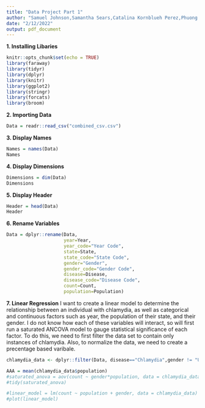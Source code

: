 ```yaml
---
title: "Data Project Part 1"
author: "Samuel Johnson,Samantha Sears,Catalina Kornblueh Perez,Phuong Tseng,Carri Beshears"
date: "2/12/2022"
output: pdf_document
---
```


**1. Installing Libaries**
```r
knitr::opts_chunk$set(echo = TRUE)
library(faraway)
library(tidyr)
library(dplyr)
library(knitr)
library(ggplot2)
library(stringr)
library(forcats)
library(broom)
```

**2. Importing Data**
```r
Data = readr::read_csv("combined_csv.csv")
```

**3. Display Names**
```r
Names = names(Data)
Names
```

**4. Display Dimensions**
```r
Dimensions = dim(Data)
Dimensions
```

**5. Display Header**
```r
Header = head(Data)
Header
```

**6. Rename Variables**
```r
Data = dplyr::rename(Data,
                     year=Year,
                     year_code="Year Code",
                     state=State,
                     state_code="State Code",
                     gender="Gender",
                     gender_code="Gender Code",
                     disease=Disease,
                     disease_code="Disease Code",
                     count=Count,
                     population=Population)
```

**7. Linear Regression**
I want to create a linear model to determine the relationship between an individual with chlamydia, as well as categorical and continuous factors such as year, the population of their state, and their gender. I do not know how each of these variables will interact, so will first run a saturated ANCOVA model to gauge statistical significance of each factor. To do this, we need to first filter the data set to contain only instances of chlamydia. Also, to normalize the data, we need to create a precentage based varibale.

```r
chlamydia_data <- dplyr::filter(Data, disease=="Chlamydia",gender != "Unknown", population != "Not Applicable", year < 1985, state == "California") #%>% group_by(state) %>% dplyr::summarize(test = mean(Rate))

AAA = mean(chlamydia_data$population)
#saturated_anova = aov(count ~ gender*population, data = chlamydia_data)
#tidy(saturated_anova)
```

```r
#linear_model = lm(count ~ population + gender, data = chlamydia_data)
#plot(linear_model)
```